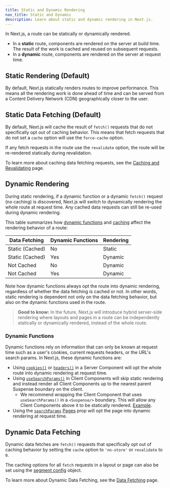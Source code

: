 ```yaml
---
title: Static and Dynamic Rendering
nav_title: Static and Dynamic
description: Learn about static and dynamic rendering in Next.js.
---
```


In Next.js, a route can be statically or dynamically rendered.

- In a **static** route, components are rendered on the server at build time. The result of the work is cached and reused on subsequent requests.
- In a **dynamic** route, components are rendered on the server at request time.

## Static Rendering (Default)

By default, Next.js statically renders routes to improve performance. This means all the rendering work is done ahead of time and can be served from a Content Delivery Network (CDN) geographically closer to the user.

## Static Data Fetching (Default)

By default, Next.js will cache the result of `fetch()` requests that do not specifically opt out of caching behavior. This means that fetch requests that do not set a `cache` option will use the `force-cache` option.

If any fetch requests in the route use the `revalidate` option, the route will be re-rendered statically during revalidation.

To learn more about caching data fetching requests, see the [Caching and Revalidating](/docs/app/building-your-application/data-fetching/caching) page.

## Dynamic Rendering

During static rendering, if a dynamic function or a dynamic `fetch()` request (no caching) is discovered, Next.js will switch to dynamically rendering the whole route at request time. Any cached data requests can still be re-used during dynamic rendering.

This table summarizes how [dynamic functions](#dynamic-functions) and [caching](#static-data-fetching-default) affect the rendering behavior of a route:

| Data Fetching   | Dynamic Functions | Rendering |
| --------------- | ----------------- | --------- |
| Static (Cached) | No                | Static    |
| Static (Cached) | Yes               | Dynamic   |
| Not Cached      | No                | Dynamic   |
| Not Cached      | Yes               | Dynamic   |

Note how dynamic functions always opt the route into dynamic rendering, regardless of whether the data fetching is cached or not. In other words, static rendering is dependent not only on the data fetching behavior, but also on the dynamic functions used in the route.

> **Good to know:** In the future, Next.js will introduce hybrid server-side rendering where layouts and pages in a route can be independently statically or dynamically rendered, instead of the whole route.

### Dynamic Functions

Dynamic functions rely on information that can only be known at request time such as a user's cookies, current requests headers, or the URL's search params. In Next.js, these dynamic functions are:

- Using [`cookies()`](/docs/app/api-reference/functions/cookies) or [`headers()`](/docs/app/api-reference/functions/headers) in a Server Component will opt the whole route into dynamic rendering at request time.
- Using [`useSearchParams()`](/docs/app/api-reference/functions/use-params) in Client Components will skip static rendering and instead render all Client Components up to the nearest parent Suspense boundary on the client.
  - We recommend wrapping the Client Component that uses `useSearchParams()` in a `<Suspense/>` boundary. This will allow any Client Components above it to be statically rendered. [Example](/docs/app/api-reference/functions/use-search-params#static-rendering).
- Using the [`searchParams`](/docs/app/api-reference/file-conventions/page#searchparams-optional) [Pages](/docs/app/api-reference/file-conventions/page) prop will opt the page into dynamic rendering at request time.

## Dynamic Data Fetching

Dynamic data fetches are `fetch()` requests that specifically opt out of caching behavior by setting the `cache` option to `'no-store'` or `revalidate` to `0`.

The caching options for all `fetch` requests in a layout or page can also be set using the [segment config](/docs/app/api-reference/file-conventions/route-segment-config) object.

To learn more about Dynamic Data Fetching, see the [Data Fetching](/docs/app/building-your-application/data-fetching/fetching) page.
